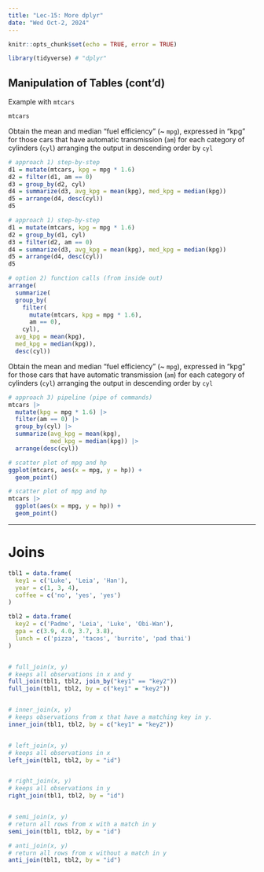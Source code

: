 ```yaml
---
title: "Lec-15: More dplyr"
date: "Wed Oct-2, 2024"
---
```


```r
knitr::opts_chunk$set(echo = TRUE, error = TRUE)
```

```r
library(tidyverse) # "dplyr"
```

## Manipulation of Tables (cont'd)

Example with `mtcars`

```r
mtcars
```

Obtain the mean and median "fuel efficiency" (~ `mpg`), expressed in "kpg"
for those cars that have automatic transmission (`am`)
for each category of cylinders (`cyl`)
arranging the output in descending order by `cyl`

```r
# approach 1) step-by-step
d1 = mutate(mtcars, kpg = mpg * 1.6)
d2 = filter(d1, am == 0)
d3 = group_by(d2, cyl)
d4 = summarize(d3, avg_kpg = mean(kpg), med_kpg = median(kpg))
d5 = arrange(d4, desc(cyl))
d5
```


```r
# approach 1) step-by-step
d1 = mutate(mtcars, kpg = mpg * 1.6)
d2 = group_by(d1, cyl) 
d3 = filter(d2, am == 0)
d4 = summarize(d3, avg_kpg = mean(kpg), med_kpg = median(kpg))
d5 = arrange(d4, desc(cyl))
d5
```


```r
# option 2) function calls (from inside out)
arrange(
  summarize(
  group_by(
    filter(
      mutate(mtcars, kpg = mpg * 1.6), 
      am == 0), 
    cyl),
  avg_kpg = mean(kpg),
  med_kpg = median(kpg)),
  desc(cyl))
```

Obtain the mean and median "fuel efficiency" (~ `mpg`), expressed in "kpg"
for those cars that have automatic transmission (`am`)
for each category of cylinders (`cyl`)
arranging the output in descending order by `cyl`


```r
# approach 3) pipeline (pipe of commands)
mtcars |> 
  mutate(kpg = mpg * 1.6) |>
  filter(am == 0) |>
  group_by(cyl) |>
  summarize(avg_kpg = mean(kpg),
            med_kpg = median(kpg)) |>
  arrange(desc(cyl))
```


```r
# scatter plot of mpg and hp
ggplot(mtcars, aes(x = mpg, y = hp)) +
  geom_point()
```


```r
# scatter plot of mpg and hp
mtcars |>
  ggplot(aes(x = mpg, y = hp)) +
  geom_point()
```



------------------------------------------------------------------------

# Joins

```r
tbl1 = data.frame(
  key1 = c('Luke', 'Leia', 'Han'),
  year = c(1, 3, 4),
  coffee = c('no', 'yes', 'yes')
)

tbl2 = data.frame(
  key2 = c('Padme', 'Leia', 'Luke', 'Obi-Wan'),
  gpa = c(3.9, 4.0, 3.7, 3.8),
  lunch = c('pizza', 'tacos', 'burrito', 'pad thai')
)


# full_join(x, y) 
# keeps all observations in x and y
full_join(tbl1, tbl2, join_by("key1" == "key2"))
full_join(tbl1, tbl2, by = c("key1" = "key2"))


# inner_join(x, y) 
# keeps observations from x that have a matching key in y.
inner_join(tbl1, tbl2, by = c("key1" = "key2"))


# left_join(x, y)
# keeps all observations in x
left_join(tbl1, tbl2, by = "id")


# right_join(x, y)
# keeps all observations in y
right_join(tbl1, tbl2, by = "id")


# semi_join(x, y)
# return all rows from x with a match in y
semi_join(tbl1, tbl2, by = "id")

# anti_join(x, y)
# return all rows from x without a match in y
anti_join(tbl1, tbl2, by = "id")

```
